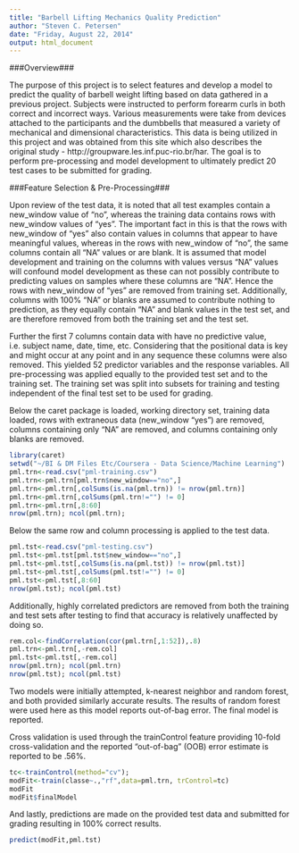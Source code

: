 ```yaml
---
title: "Barbell Lifting Mechanics Quality Prediction"
author: "Steven C. Petersen"
date: "Friday, August 22, 2014"
output: html_document
---
```


###Overview###

The purpose of this project is to select features and develop a model to predict the quality of barbell weight lifting based on data gathered in a previous project. Subjects were instructed to perform forearm curls in both correct and incorrect ways. Various measurements were take from devices attached to the participants and the dumbbells that measured a variety of mechanical and dimensional characteristics. This data is being utilized in this project and was obtained from this site which also describes the original study - http://groupware.les.inf.puc-rio.br/har. The goal is to perform pre-processing and model development to ultimately predict 20 test cases to be submitted for grading.

###Feature Selection & Pre-Processing###

Upon review of the test data, it is noted that all test examples contain a new_window value of "no", whereas the training data contains rows with new_window values of "yes". The important fact in this is that the rows with  new_window of "yes" also contain values in columns that appear to have meaningful values, whereas in the rows with new_window of "no", the same columns contain all "NA" values or are blank. It is assumed that model development  and training on the columns with values versus "NA" values will confound model development as these can not possibly contribute to predicting values on samples where these columns are "NA". Hence the rows with new_window of "yes" are removed from training set. Additionally, columns with 100% "NA" or blanks are assumed to contribute nothing to prediction, as they equally contain "NA" and blank values in the test set, and are therefore removed from both the training set and the test set.

Further the first 7 columns contain data with have no predictive value, i.e. subject name, date, time, etc. Considering that the positional data is key and might occur at any point and in any sequence these columns were also removed. This yielded 52 predictor variables and the response variables. All pre-processing was applied equally to the provided test set and to the training set. The training set was split into subsets for training and testing independent of the final test set to be used for grading.

Below the caret package is loaded, working directory set, training data loaded, rows with extraneous data (new_window "yes") are removed, columns containing only "NA" are removed, and columns containing only blanks are removed.

```r
library(caret)
setwd("~/BI & DM Files Etc/Coursera - Data Science/Machine Learning")
pml.trn<-read.csv("pml-training.csv")
pml.trn<-pml.trn[pml.trn$new_window=="no",]
pml.trn<-pml.trn[,colSums(is.na(pml.trn)) != nrow(pml.trn)]
pml.trn<-pml.trn[,colSums(pml.trn!="") != 0]
pml.trn<-pml.trn[,8:60]
nrow(pml.trn); ncol(pml.trn);
```

Below the same row and column processing is applied to the test data.

```r
pml.tst<-read.csv("pml-testing.csv")
pml.tst<-pml.tst[pml.tst$new_window=="no",]
pml.tst<-pml.tst[,colSums(is.na(pml.tst)) != nrow(pml.tst)]
pml.tst<-pml.tst[,colSums(pml.tst!="") != 0]
pml.tst<-pml.tst[,8:60]
nrow(pml.tst); ncol(pml.tst)
```

Additionally, highly correlated predictors are removed from both the training and test sets after testing to find that accuracy is relatively unaffected by doing so.

```r
rem.col<-findCorrelation(cor(pml.trn[,1:52]),.8)
pml.trn<-pml.trn[,-rem.col]
pml.tst<-pml.tst[,-rem.col]
nrow(pml.trn); ncol(pml.trn)
nrow(pml.tst); ncol(pml.tst)
```

Two models were initially attempted, k-nearest neighbor and random forest, and both provided similarly accurate results. The results of random forest were used here as this model reports out-of-bag error. The final model is reported.

Cross validation is used through the trainControl feature providing 10-fold cross-validation and the reported "out-of-bag" (OOB) error estimate is reported to be .56%.

```r
tc<-trainControl(method="cv");
modFit<-train(classe~.,"rf",data=pml.trn, trControl=tc)
modFit
modFit$finalModel
```

And lastly, predictions are made on the provided test data and submitted for grading resulting in 100% correct results.

```r
predict(modFit,pml.tst)
```
